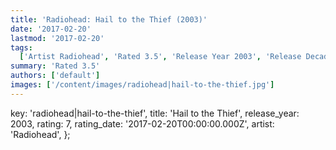 ```yaml
---
title: 'Radiohead: Hail to the Thief (2003)'
date: '2017-02-20'
lastmod: '2017-02-20'
tags:
  ['Artist Radiohead', 'Rated 3.5', 'Release Year 2003', 'Release Decade 2000']
summary: 'Rated 3.5'
authors: ['default']
images: ['/content/images/radiohead|hail-to-the-thief.jpg']
---
```


  key: 'radiohead|hail-to-the-thief',
  title: 'Hail to the Thief',
  release_year: 2003,
  rating: 7,
  rating_date: '2017-02-20T00:00:00.000Z',
  artist: 'Radiohead',
};

<MusicRating data={data} />
